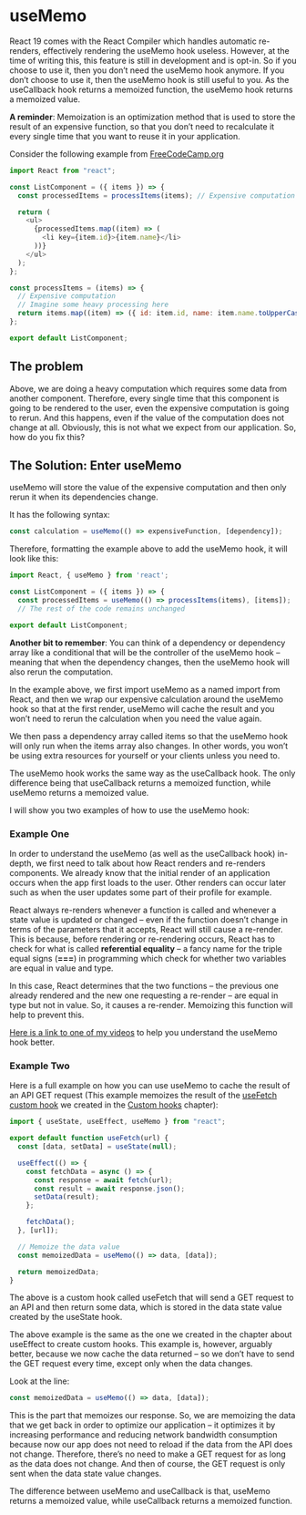 
# useMemo

<Callout type="info">
  React 19 comes with the React Compiler which handles automatic re-renders,
  effectively rendering the useMemo hook useless. However, at the time of
  writing this, this feature is still in development and is opt-in. So if you
  choose to use it, then you don’t need the useMemo hook anymore. If you don’t
  choose to use it, then the useMemo hook is still useful to you.
</Callout>

<Callout type="info">
  As the useCallback hook returns a memoized function, the useMemo hook returns
  a memoized value.
</Callout>

**A reminder**: Memoization is an optimization method that is used to store the result of an expensive function, so that you don’t need to recalculate it every single time that you want to reuse it in your application.

Consider the following example from [FreeCodeCamp.org](https://www.freecodecamp.org/news/how-to-work-with-usememo-in-react/#what-is-usememo)

```js copy
import React from "react";

const ListComponent = ({ items }) => {
  const processedItems = processItems(items); // Expensive computation

  return (
    <ul>
      {processedItems.map((item) => (
        <li key={item.id}>{item.name}</li>
      ))}
    </ul>
  );
};

const processItems = (items) => {
  // Expensive computation
  // Imagine some heavy processing here
  return items.map((item) => ({ id: item.id, name: item.name.toUpperCase() }));
};

export default ListComponent;
```

## **The problem**

Above, we are doing a heavy computation which requires some data from another component. Therefore, every single time that this component is going to be rendered to the user, even the expensive computation is going to rerun. And this happens, even if the value of the computation does not change at all. Obviously, this is not what we expect from our application. So, how do you fix this?

## **The Solution: Enter useMemo**

useMemo will store the value of the expensive computation and then only rerun it when its dependencies change.

It has the following syntax:

```js
const calculation = useMemo(() => expensiveFunction, [dependency]);
```

Therefore, formatting the example above to add the useMemo hook, it will look like this:

```js copy
import React, { useMemo } from 'react';

const ListComponent = ({ items }) => {
  const processedItems = useMemo(() => processItems(items), [items]);
  // The rest of the code remains unchanged

export default ListComponent;
```

**Another bit to remember**: You can think of a dependency or dependency array like a conditional that will be the controller of the useMemo hook – meaning that when the dependency changes, then the useMemo hook will also rerun the computation.

In the example above, we first import useMemo as a named import from React, and then we wrap our expensive calculation around the useMemo hook so that at the first render, useMemo will cache the result and you won’t need to rerun the calculation when you need the value again.

We then pass a dependency array called items so that the useMemo hook will only run when the items array also changes. In other words, you won’t be using extra resources for yourself or your clients unless you need to.

The useMemo hook works the same way as the useCallback hook. The only difference being that useCallback returns a memoized function, while useMemo returns a memoized value.

I will show you two examples of how to use the useMemo hook:

### **Example One**

In order to understand the useMemo (as well as the useCallback hook) in-depth, we first need to talk about how React renders and re-renders components. We already know that the initial render of an application occurs when the app first loads to the user. Other renders can occur later such as when the user updates some part of their profile for example.

React always re-renders whenever a function is called and whenever a state value is updated or changed – even if the function doesn’t change in terms of the parameters that it accepts, React will still cause a re-render. This is because, before rendering or re-rendering occurs, React has to check for what is called **referential equality** – a fancy name for the triple equal signs (**===**) in programming which check for whether two variables are equal in value and type.

In this case, React determines that the two functions – the previous one already rendered and the new one requesting a re-render – are equal in type but not in value. So, it causes a re-render. Memoizing this function will help to prevent this.

[Here is a link to one of my videos](https://www.youtube.com/watch?v=EXX6Dg0SN1A) to help you understand the useMemo hook better.

### **Example Two**

Here is a full example on how you can use useMemo to cache the result of an API GET request (This example memoizes the result of the [useFetch custom hook](/custom-hooks#custom-hook-to-make-an-api-call) we created in the [Custom hooks](/custom-hooks) chapter):

```js copy
import { useState, useEffect, useMemo } from "react";

export default function useFetch(url) {
  const [data, setData] = useState(null);

  useEffect(() => {
    const fetchData = async () => {
      const response = await fetch(url);
      const result = await response.json();
      setData(result);
    };

    fetchData();
  }, [url]);

  // Memoize the data value
  const memoizedData = useMemo(() => data, [data]);

  return memoizedData;
}
```

The above is a custom hook called useFetch that will send a GET request to an API and then return some data, which is stored in the data state value created by the useState hook.

The above example is the same as the one we created in the chapter about useEffect to create custom hooks. This example is, however, arguably better, because we now cache the data returned – so we don’t have to send the GET request every time, except only when the data changes.

Look at the line:

```js
const memoizedData = useMemo(() => data, [data]);
```

This is the part that memoizes our response. So, we are memoizing the data that we get back in order to optimize our application – it optimizes it by increasing performance and reducing network bandwidth consumption because now our app does not need to reload if the data from the API does not change. Therefore, there’s no need to make a GET request for as long as the data does not change. And then of course, the GET request is only sent when the data state value changes.

<Callout type="info">
  The difference between useMemo and useCallback is that, useMemo returns a
  memoized value, while useCallback returns a memoized function.
</Callout>
